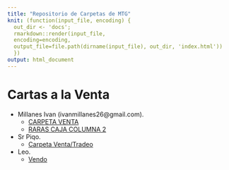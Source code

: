 ```yaml
---
title: "Repositorio de Carpetas de MTG"
knit: (function(input_file, encoding) {
  out_dir <- 'docs';
  rmarkdown::render(input_file, 
  encoding=encoding, 
  output_file=file.path(dirname(input_file), out_dir, 'index.html'))
  })
output: html_document
---
```


# Cartas a la Venta

- Millanes Ivan (ivanmillanes26@gmail.com).
    - [CARPETA VENTA](https://scryfall.com/@IvanM26/decks/8f7b21c0-98a4-497e-adaa-72c10ab89c53)
    - [RARAS CAJA COLUMNA 2](https://scryfall.com/@IvanM26/decks/cbd14ee6-7cc6-47df-914c-8c0129d6939f)

- Sr Piqo.
    - [Carpeta Venta/Tradeo](https://scryfall.com/@piqo/decks/63c9739a-bf2b-4b03-bfde-53799d453b5e)

- Leo.
    - [Vendo](https://scryfall.com/@LeoL/decks/39ae60d5-1437-4b71-a15c-92b74b2c202e)